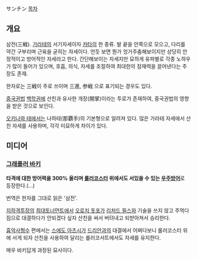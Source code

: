 サンチン
[[목차]]
== 개요 ==
삼전(三戦). [[가라테]]의 서기자세이자 [[카타]]의 한 종류. 발 끝을 안쪽으로 모으고, 다리를 약간 구부리며 근육을 굳히는 자세이다. 언듯 보면 뭔가 엉거주춤해보이지만 상당히 안정적이고 방어적인 자세라고 한다. 간단해보이는 자세지만 묘하게 유파별로 각종 노하우가 많이 들어가 있으며, 호흡, 의식, 자세를 조절하여 최대한의 잠재력을 끌어낸다는 주장도 존재.

한자로는 三戦이 주로 쓰이며 三進, 参戦 으로 표기되는 경우도 있다.

[[중국권법]] [[백학권]]에 산친과 유사한 개장(開掌)이라는 투로가 존재하여, 중국권법의 영향을 받은 것으로 보인다.

[[오키나와 테]]에서는 나하테(那覇手)의 기본형으로 알려져 있다. 많은 가라테 자세에서 산친 자세를 사용하며, 각각 미묘하게 차이가 있다.

== 미디어 ==
=== [[그래플러 바키]] ===
'''타격에 대한 방어력을 300% 올리며 [[롤러코스터]] 위에서도 서있을 수 있는 [[우주방어]]'''로 등장한다.(…)

번역은 한자를 그대로 읽은 '삼전'.

[[지하격투장]]의 [[최대토너먼트]]에서 [[오로치 돗포]]가 [[리처드 필스]]와 기술을 쓰지 않고 주먹다짐으로 대결하다가 안되겠다 싶자 산친을 써서 버텨내고 되받아쳐서 승리한다.

[[흉악사형수]] 편에서는 [[스에도 아츠시]]가 [[드리안]]과의 대결에서 어쩌다보니 롤러코스터 위에 서게 되자 산친을 사용하여 달리는 롤러코서트에서도 자세를 유지한다.

매우 바키답게 과장된 묘사이다.
